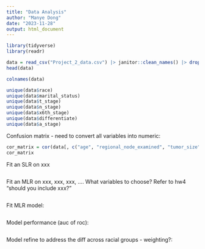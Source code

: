 ```yaml
---
title: "Data Analysis"
author: "Manye Dong"
date: "2023-11-28"
output: html_document
---
```


```r
library(tidyverse)
library(readr)
```

```r
data = read_csv("Project_2_data.csv") |> janitor::clean_names() |> drop_na()
head(data)
```

```r
colnames(data)
```

```r
unique(data$race)
unique(data$marital_status)
unique(data$t_stage)
unique(data$n_stage)
unique(data$x6th_stage)
unique(data$differentiate)
unique(data$a_stage)
```
Confusion matrix - need to convert all variables into numeric:
```r
cor_matrix = cor(data[, c("age", "regional_node_examined", "tumor_size")])
cor_matrix
```
Fit an SLR on xxx
```r

```

Fit an MLR on xxx, xxx, xxx, ....
What variables to choose? Refer to hw4 "should you include xxx?"
```r

```

Fit MLR model:
```r

```

Model performance (auc of roc):
```r

```

Model refine to address the diff across racial groups - weighting?:
```r

```

